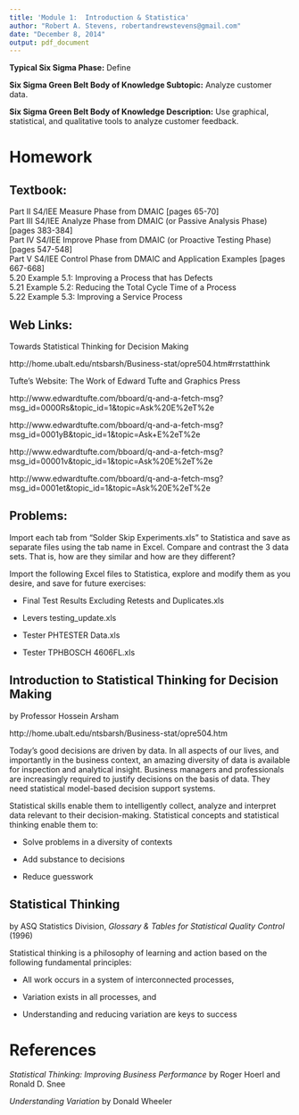 ```yaml
---
title: 'Module 1:  Introduction & Statistica'
author: "Robert A. Stevens, robertandrewstevens@gmail.com"
date: "December 8, 2014"
output: pdf_document
---
```


**Typical Six Sigma Phase:**  Define

**Six Sigma Green Belt Body of Knowledge Subtopic:**  Analyze customer data.

**Six Sigma Green Belt Body of Knowledge Description:**  Use graphical, statistical, and qualitative tools to analyze customer feedback.

# Homework

## Textbook:

Part II  S4/IEE Measure Phase from DMAIC [pages 65-70]  
Part III  S4/IEE Analyze Phase from DMAIC (or Passive Analysis Phase) [pages 383-384]  
Part IV  S4/IEE Improve Phase from DMAIC (or Proactive Testing Phase) [pages 547-548]  
Part V  S4/IEE Control Phase from DMAIC and Application Examples [pages 667-668]  
5.20	Example 5.1:  Improving a Process that has Defects  
5.21	Example 5.2:  Reducing the Total Cycle Time of a Process  
5.22	Example 5.3:  Improving a Service Process

## Web Links:

Towards Statistical Thinking for Decision Making

http://home.ubalt.edu/ntsbarsh/Business-stat/opre504.htm#rrstatthink

Tufte’s Website:  The Work of Edward Tufte and Graphics Press

http://www.edwardtufte.com/bboard/q-and-a-fetch-msg?msg_id=0000Rs&topic_id=1&topic=Ask%20E%2eT%2e

http://www.edwardtufte.com/bboard/q-and-a-fetch-msg?msg_id=0001yB&topic_id=1&topic=Ask+E%2eT%2e

http://www.edwardtufte.com/bboard/q-and-a-fetch-msg?msg_id=00001v&topic_id=1&topic=Ask%20E%2eT%2e

http://www.edwardtufte.com/bboard/q-and-a-fetch-msg?msg_id=0001et&topic_id=1&topic=Ask%20E%2eT%2e

## Problems:

Import each tab from “Solder Skip Experiments.xls” to Statistica and save as separate files using the tab name in Excel.  Compare and contrast the 3 data sets.  That is, how are they similar and how are they different?

Import the following Excel files to Statistica, explore and modify them as you desire, and save for future exercises:

- Final Test Results Excluding Retests and Duplicates.xls

- Levers testing_update.xls

- Tester PHTESTER Data.xls

- Tester TPHBOSCH 4606FL.xls

## Introduction to Statistical Thinking for Decision Making

by Professor Hossein Arsham

http://home.ubalt.edu/ntsbarsh/Business-stat/opre504.htm

Today's good decisions are driven by data.  In all aspects of our lives, and importantly in the business context, an amazing diversity of data is available for inspection and analytical insight.  Business managers and professionals are increasingly required to justify decisions on the basis of data.  They need statistical model-based decision support systems.

Statistical skills enable them to intelligently collect, analyze and interpret data relevant to their decision-making.  Statistical concepts and statistical thinking enable them to:

- Solve problems in a diversity of contexts

- Add substance to decisions

- Reduce guesswork

## Statistical Thinking 

by ASQ Statistics Division, *Glossary & Tables for Statistical Quality Control* (1996)

Statistical thinking is a philosophy of learning and action based on the following fundamental principles:

- All work occurs in a system of interconnected processes,

- Variation exists in all processes, and

- Understanding and reducing variation are keys to success

# References

*Statistical Thinking:  Improving Business Performance* by Roger Hoerl and Ronald D. Snee

*Understanding Variation* by Donald Wheeler
